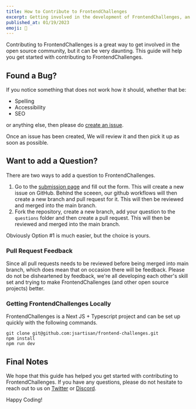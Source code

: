 ```yaml
---
title: How to Contribute to FrontendChallenges 
excerpt: Getting involved in the development of FrontendChallenges, an open source project, may seem overwhelming, but discover how you can contribute to make it less intimidating.
published_at: 01/19/2023
emoji: 🫵
---
```


Contributing to FrontendChallenges is a great way to get involved in the open source community, but it can be very daunting. This guide will help you get started with contributing to FrontendChallenges.

## Found a Bug?

If you notice something that does not work how it should, whether that be:
- Spelling
- Accessibility
- SEO

or anything else, then please do [create an issue](https://github.com/jsartisan/frontend-challenges/issues/new/choose).

Once an issue has been created, We will review it and then pick it up as soon as possible. 

## Want to add a Question?

There are two ways to add a question to FrontendChallenges.

1. Go to the [submission page](https://frontend-challenges.com/submit) and fill out the form. This will create a new issue on GitHub. Behind the sceeen, our github workflows will then create a new branch and pull request for it. This will then be reviewed and merged into the main branch.
2. Fork the repository, create a new branch, add your question to the `questions` folder and then create a pull request. This will then be reviewed and merged into the main branch.

Obviously Option #1 is much easier, but the choice is yours.

### Pull Request Feedback

Since all pull requests needs to be reviewed before being merged into main branch, which does mean that on occasion there will be feedback. Please do not be disheartened by feedback, we're all developing each other's skill set and trying to make FrontendChallenges (and other open source projects) better.

### Getting FrontendChallenges Locally

FrontendChallenges is a Next JS + Typescript project and can be set up quickly with the following commands.

```shell
git clone git@github.com:jsartisan/frontend-challenges.git
npm install
npm run dev
```

## Final Notes

We hope that this guide has helped you get started with contributing to FrontendChallenges. If you have any questions, please do not hesitate to reach out to us on [Twitter](https://twitter.com/frontendchllngs) or [Discord](https://discord.gg/4NjZ2zr).

Happy Coding!
